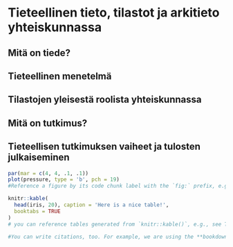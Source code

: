 # Tieteellinen tieto, tilastot ja arkitieto yhteiskunnassa {#luku2}

## Mitä on tiede? {#alaluku21}

## Tieteellinen menetelmä {#alaluku22}

## Tilastojen yleisestä roolista yhteiskunnassa {#alaluku23}

## Mitä on tutkimus? {#alaluku24}

## Tieteellisen tutkimuksen vaiheet ja tulosten julkaiseminen {#alaluku25}

```r
par(mar = c(4, 4, .1, .1))
plot(pressure, type = 'b', pch = 19)
#Reference a figure by its code chunk label with the `fig:` prefix, e.g., see Figure \@ref(fig:nice-fig).
```

```r
knitr::kable(
  head(iris, 20), caption = 'Here is a nice table!',
  booktabs = TRUE
)
# you can reference tables generated from `knitr::kable()`, e.g., see Table \@ref(tab:nice-tab).
```

```r
#You can write citations, too. For example, we are using the **bookdown** package [@R-bookdown] in this sample book, which was built on top of R Markdown and **knitr** [@xie2015].
```

